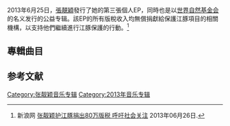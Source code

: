 {{Album infobox | 
|  Name        = 感謝
|  Type        = [[ep|ep]]
|  Artist      = [[張靚穎|張靚穎]]
|  Cover       = Janezgrateful.jpg
|  Released    = 中國大陸：2013年6月25日
|  Recorded    = 
|  Genre       = [[華語流行音樂|華語流行音樂]]
|  Length      =
|  Label       = [[少城時代|少城時代]]
|  Producer    = [[陈少琪|陈少琪]]、张靓颖
|  Last album  = [[傾聽_張靚穎|傾聽 張靚穎]]<br />（2012年）
|  This album  = '''感謝'''<br />（2013年）
|  Next album  = [[第七感_(张靓颖专辑)|第七感]]<br />（2014年）
}}

2013年6月25日，[[張靚穎|張靚穎]]發行了她的第三張個人EP，同時也是以[[世界自然基金会|世界自然基金会]]的名义发行的公益专辑。該EP的所有版稅收入均無償捐獻給保護江豚項目的相關機構，以支持他們繼續進行江豚保護的行動。<ref>{{zh icon}} 新浪网 [http://ent.sina.com.cn/s/m/2013-06-26/14593950658.shtml 张靓颖护江豚捐出80万版税 呼吁社会关注] {{Wayback|url=http://ent.sina.com.cn/s/m/2013-06-26/14593950658.shtml |date=20140525233620 }} 2013年06月26日.</ref>

== 專輯曲目==
{{Tracklist
| headline = CD

| title1 = 感謝
| lyrics1 = [[葛大为|葛大为]]
| music1 = 崔迪
| arranger1 = Terence Teo
| producer1 = 张靓颖

| title2 = 億聲祝福
| lyrics2 = [[陳少琪|陳少琪]]
| music2 = 崔迪
| arranger2 = 崔迪
| producer2 = 陳少琪

| title3 = 滾動 
| lyrics3 = [[阿弟仔|阿弟仔]]
| music3 = 崔迪
| arranger3 = 崔迪
| producer3 = 张靓颖

| title4 = 画心II（电影《画皮II》主题曲）
| lyrics4 = 陳少琪
| music4 = 藤原育郎
| arranger4 = [[Johnny_Yim|Johnny Yim]]
| producer4 = 陳少琪

| title5 = 好不容易（鋼琴版）   
| lyrics5 = 鄧佳誼
| music5 = 崔迪
| arranger5 = 崔迪
| producer5 = 张靓颖
}}

==参考文献==
{{reflist}}

{{张靓颖}}
[[Category:张靓颖音乐专辑|Category:张靓颖音乐专辑]]
[[Category:2013年音乐专辑|Category:2013年音乐专辑]]